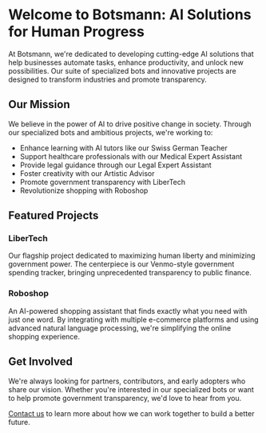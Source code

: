 # Welcome to Botsmann: AI Solutions for Human Progress

At Botsmann, we're dedicated to developing cutting-edge AI solutions that help businesses automate tasks, enhance productivity, and unlock new possibilities. Our suite of specialized bots and innovative projects are designed to transform industries and promote transparency.

## Our Mission

We believe in the power of AI to drive positive change in society. Through our specialized bots and ambitious projects, we're working to:

- Enhance learning with AI tutors like our Swiss German Teacher
- Support healthcare professionals with our Medical Expert Assistant
- Provide legal guidance through our Legal Expert Assistant
- Foster creativity with our Artistic Advisor
- Promote government transparency with LiberTech
- Revolutionize shopping with Roboshop

## Featured Projects

### LiberTech
Our flagship project dedicated to maximizing human liberty and minimizing government power. The centerpiece is our Venmo-style government spending tracker, bringing unprecedented transparency to public finance.

### Roboshop
An AI-powered shopping assistant that finds exactly what you need with just one word. By integrating with multiple e-commerce platforms and using advanced natural language processing, we're simplifying the online shopping experience.

## Get Involved

We're always looking for partners, contributors, and early adopters who share our vision. Whether you're interested in our specialized bots or want to help promote government transparency, we'd love to hear from you.

[Contact us](/about) to learn more about how we can work together to build a better future.
